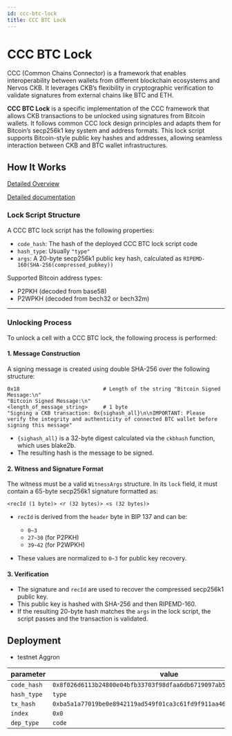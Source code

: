 ```yaml
---
id: ccc-btc-lock
title: CCC BTC Lock
---
```


# CCC BTC Lock

CCC (Common Chains Connector) is a framework that enables interoperability between wallets from different blockchain ecosystems and Nervos CKB. It leverages CKB’s flexibility in cryptographic verification to validate signatures from external chains like BTC and ETH.

**CCC BTC Lock** is a specific implementation of the CCC framework that allows CKB transactions to be unlocked using signatures from Bitcoin wallets. It follows common CCC lock design principles and adapts them for Bitcoin’s secp256k1 key system and address formats. This lock script supports Bitcoin-style public key hashes and addresses, allowing seamless interaction between CKB and BTC wallet infrastructures.

## How It Works

[Detailed Overview](https://github.com/ckb-devrel/ccc-locks/blob/master/docs/overview.md)

[Detailed documentation](https://github.com/ckb-devrel/ccc-locks/blob/master/docs/btc.md)

### Lock Script Structure

A CCC BTC lock script has the following properties:

- `code_hash`: The hash of the deployed CCC BTC lock script code
- `hash_type`: Usually `"type"`
- `args`: A 20-byte secp256k1 public key hash, calculated as
  `RIPEMD-160(SHA-256(compressed_pubkey))`

Supported Bitcoin address types:

- P2PKH (decoded from base58)
- P2WPKH (decoded from bech32 or bech32m)

---

### Unlocking Process

To unlock a cell with a CCC BTC lock, the following process is performed:

#### 1. Message Construction

A signing message is created using double SHA-256 over the following structure:

```
0x18                           # Length of the string "Bitcoin Signed Message:\n"
"Bitcoin Signed Message:\n"
<length_of_message_string>     # 1 byte
"Signing a CKB transaction: 0x{sighash_all}\n\nIMPORTANT: Please verify the integrity and authenticity of connected BTC wallet before signing this message"
```

- `{sighash_all}` is a 32-byte digest calculated via the `ckbhash` function, which uses blake2b.
- The resulting hash is the message to be signed.

#### 2. Witness and Signature Format

The witness must be a valid `WitnessArgs` structure. In its `lock` field, it must contain a 65-byte secp256k1 signature formatted as:

```
<recId (1 byte)> <r (32 bytes)> <s (32 bytes)>
```

- `recId` is derived from the `header` byte in BIP 137 and can be:

  - `0~3`
  - `27~30` (for P2PKH)
  - `39~42` (for P2WPKH)

- These values are normalized to `0~3` for public key recovery.

#### 3. Verification

- The signature and `recId` are used to recover the compressed secp256k1 public key.
- This public key is hashed with SHA-256 and then RIPEMD-160.
- If the resulting 20-byte hash matches the `args` in the lock script, the script passes and the transaction is validated.

## Deployment

- testnet Aggron

| parameter   | value                                                                |
| ----------- | -------------------------------------------------------------------- |
| `code_hash` | `0x8f026d6113b24800e04bfb33703f98dfaa6db6719097ab5d3050db9cf4fec45e` |
| `hash_type` | `type`                                                               |
| `tx_hash`   | `0xba5a1a77019be0e8942119ad549f01ca3c61fd9f911aa46e27d508a802236614` |
| `index`     | `0x0`                                                                |
| `dep_type`  | `code`                                                               |
